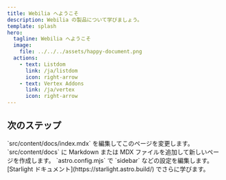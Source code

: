 ```yaml
---
title: Webilia へようこそ
description: Webilia の製品について学びましょう。
template: splash
hero:
  tagline: Webilia へようこそ
  image:
    file: ../../../assets/happy-document.png
  actions:
    - text: Listdom
      link: /ja/listdom
      icon: right-arrow
    - text: Vertex Addons
      link: /ja/vertex
      icon: right-arrow
---
```



## 次のステップ

<CardGrid stagger>
        <Card title="コンテンツを更新" icon="pencil">
                `src/content/docs/index.mdx` を編集してこのページを変更します。
        </Card>
        <Card title="新しいコンテンツを追加" icon="add-document">
                `src/content/docs` に Markdown または MDX ファイルを追加して新しいページを作成します。
        </Card>
        <Card title="サイトを設定" icon="setting">
                `astro.config.mjs` で `sidebar` などの設定を編集します。
        </Card>
        <Card title="ドキュメントを読む" icon="open-book">
                [Starlight ドキュメント](https://starlight.astro.build/) でさらに学びます。
        </Card>
</CardGrid>
